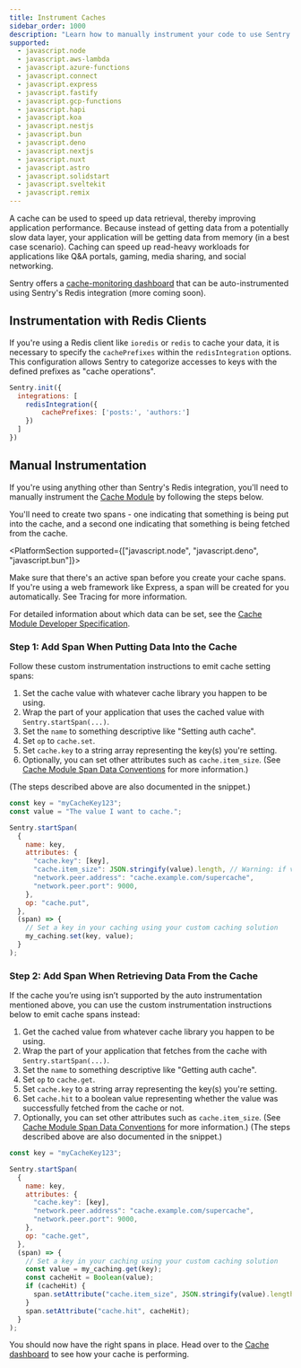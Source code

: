 ```yaml
---
title: Instrument Caches
sidebar_order: 1000
description: "Learn how to manually instrument your code to use Sentry's Cache module."
supported:
  - javascript.node
  - javascript.aws-lambda
  - javascript.azure-functions
  - javascript.connect
  - javascript.express
  - javascript.fastify
  - javascript.gcp-functions
  - javascript.hapi
  - javascript.koa
  - javascript.nestjs
  - javascript.bun
  - javascript.deno
  - javascript.nextjs
  - javascript.nuxt
  - javascript.astro
  - javascript.solidstart
  - javascript.sveltekit
  - javascript.remix
---
```


A cache can be used to speed up data retrieval, thereby improving application performance. Because instead of getting data from a potentially slow data layer, your application will be getting data from memory (in a best case scenario). Caching can speed up read-heavy workloads for applications like Q&A portals, gaming, media sharing, and social networking.

Sentry offers a [cache-monitoring dashboard](https://sentry.io/orgredirect/organizations/:orgslug/performance/caches/) that can be auto-instrumented using Sentry's Redis integration (more coming soon).

## Instrumentation with Redis Clients

If you're using a Redis client like `ioredis` or `redis` to cache your data, it is necessary to specify the `cachePrefixes` within the `redisIntegration` options. This configuration allows Sentry to categorize accesses to keys with the defined prefixes as "cache operations".

```javascript
Sentry.init({
  integrations: [
    redisIntegration({
	    cachePrefixes: ['posts:', 'authors:']
    })
  ]
})
```

## Manual Instrumentation

If you're using anything other than Sentry's Redis integration, you'll need to manually instrument the [Cache Module](https://sentry.io/orgredirect/organizations/:orgslug/performance/caches/) by following the steps below.

You'll need to create two spans - one indicating that something is being put into the cache, and a second one indicating that something is being fetched from the cache.

<PlatformSection supported={["javascript.node", "javascript.deno", "javascript.bun"]}>

Make sure that there's an active span before you create your cache spans. If you're using a web framework like Express, a span will be created for you automatically. See <PlatformLink to="/tracing/">Tracing</PlatformLink> for more information.

</PlatformSection>

For detailed information about which data can be set, see the [Cache Module Developer Specification](https://develop.sentry.dev/sdk/performance/modules/caches/).

### Step 1: Add Span When Putting Data Into the Cache

Follow these custom instrumentation instructions to emit cache setting spans:

1. Set the cache value with whatever cache library you happen to be using.
2. Wrap the part of your application that uses the cached value with `Sentry.startSpan(...)`.
3. Set the `name` to something descriptive like "Setting auth cache".
4. Set `op` to `cache.set`.
5. Set `cache.key` to a string array representing the key(s) you're setting.
6. Optionally, you can set other attributes such as `cache.item_size`. (See [Cache Module Span Data Conventions](https://develop.sentry.dev/sdk/performance/modules/caches/#span-data) for more information.)

(The steps described above are also documented in the snippet.)

```javascript {filename: my-cache.js}
const key = "myCacheKey123";
const value = "The value I want to cache.";

Sentry.startSpan(
  {
    name: key,
    attributes: {
      "cache.key": [key],
      "cache.item_size": JSON.stringify(value).length, // Warning: if value is very big this could use lots of memory
      "network.peer.address": "cache.example.com/supercache",
      "network.peer.port": 9000,
    },
    op: "cache.put",
  },
  (span) => {
    // Set a key in your caching using your custom caching solution
    my_caching.set(key, value);
  }
);
```

### Step 2: Add Span When Retrieving Data From the Cache

If the cache you’re using isn’t supported by the auto instrumentation mentioned above, you can use the custom instrumentation instructions below to emit cache spans instead:

1. Get the cached value from whatever cache library you happen to be using.
2. Wrap the part of your application that fetches from the cache with `Sentry.startSpan(...)`.
3. Set the `name` to something descriptive like "Getting auth cache".
4. Set `op` to `cache.get`.
5. Set `cache.key` to a string array representing the key(s) you're setting.
6. Set `cache.hit` to a boolean value representing whether the value was successfully fetched from the cache or not.
7. Optionally, you can set other attributes such as `cache.item_size`. (See [Cache Module Span Data Conventions](https://develop.sentry.dev/sdk/performance/modules/caches/#span-data) for more information.)
   (The steps described above are also documented in the snippet.)

```javascript {filename: my-cache.js}
const key = "myCacheKey123";

Sentry.startSpan(
  {
    name: key,
    attributes: {
      "cache.key": [key],
      "network.peer.address": "cache.example.com/supercache",
      "network.peer.port": 9000,
    },
    op: "cache.get",
  },
  (span) => {
    // Set a key in your caching using your custom caching solution
    const value = my_caching.get(key);
    const cacheHit = Boolean(value);
    if (cacheHit) {
      span.setAttribute("cache.item_size", JSON.stringify(value).length, // Warning: if value is very big this could use lots of memory);
    }
    span.setAttribute("cache.hit", cacheHit);
  }
);
```

You should now have the right spans in place. Head over to the [Cache dashboard](https://sentry.io/orgredirect/organizations/:orgslug/performance/caches/) to see how your cache is performing.
